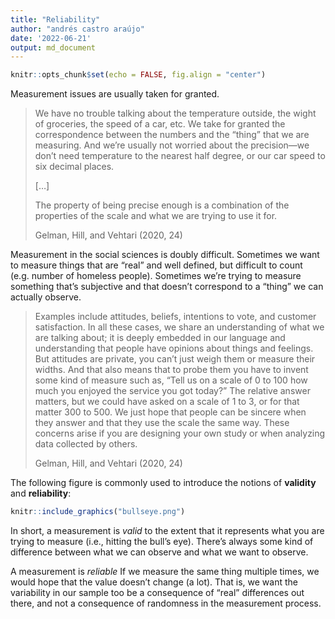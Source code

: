 ```yaml
---
title: "Reliability"
author: "andrés castro araújo"
date: '2022-06-21'
output: md_document
---
```


```r
knitr::opts_chunk$set(echo = FALSE, fig.align = "center")
```

Measurement issues are usually taken for granted.

> We have no trouble talking about the temperature outside, the wight of groceries, the speed of a car, etc. We take for granted the correspondence between the numbers and the “thing” that we are measuring. And we’re usually not worried about the precision---we don’t need temperature to the nearest half degree, or our car speed to six decimal places.
> 
> [...]
>
> The property of being precise enough is a combination of the properties of the scale and what we are trying to use it for.
>
> Gelman, Hill, and Vehtari (2020, 24)

Measurement in the social sciences is doubly difficult. Sometimes we want to measure things that are “real” and well defined, but difficult to count (e.g. number of homeless people). Sometimes we’re trying to measure something that’s subjective and that doesn’t correspond to a “thing” we can actually observe.

> Examples include attitudes, beliefs, intentions to vote, and customer satisfaction. In all these cases, we share an understanding of what we are talking about; it is deeply embedded in our language and understanding that people have opinions about things and feelings. But attitudes are private, you can’t just weigh them or measure their widths. And that also means that to probe them you have to invent some kind of measure such as, “Tell us on a scale of 0 to 100 how much you enjoyed the service you got today?” The relative answer matters, but we could have asked on a scale of 1 to 3, or for that matter 300 to 500. We just hope that people can be sincere when they answer and that they use the scale the same way. These concerns arise if you are designing your own study or when analyzing data collected by others.
> 
> Gelman, Hill, and Vehtari (2020, 24)

The following figure is commonly used to introduce the notions of **validity** and **reliability**:

```r
knitr::include_graphics("bullseye.png")
```


In short, a measurement is _valid_ to the extent that it represents what you are trying to measure (i.e., hitting the bull's eye). There’s always some kind of difference between what we can observe and what we want to observe.

A measurement is _reliable_ If we measure the same thing multiple times, we would hope that the value doesn’t change (a lot). That is, we want the variability in our sample too be a consequence of “real” differences out there, and not a consequence of randomness in the measurement process.






